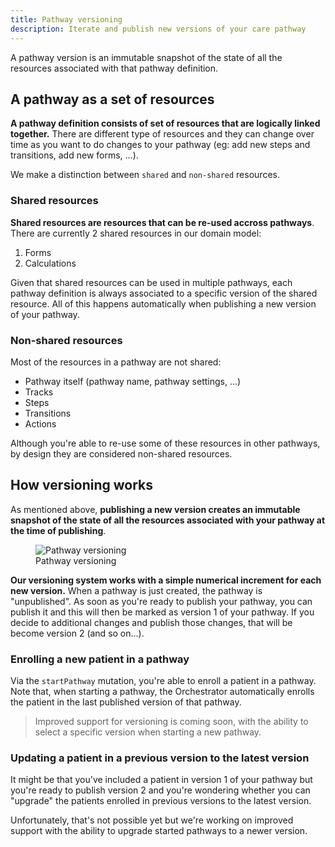 ```yaml
---
title: Pathway versioning
description: Iterate and publish new versions of your care pathway
---
```


A pathway version is an immutable snapshot of the state of all the resources associated with that pathway definition.

## A pathway as a set of resources

**A pathway definition consists of set of resources that are logically linked together.** There are different type of resources and they can change over time as you want to do changes to your pathway (eg: add new steps and transitions, add new forms, ...).

We make a distinction between `shared` and `non-shared` resources.

### Shared resources

**Shared resources are resources that can be re-used accross pathways**. There are currently 2 shared resources in our domain model:

1. Forms
2. Calculations

Given that shared resources can be used in multiple pathways, each pathway definition is always associated to a specific version of the shared resource. All of this happens automatically when publishing a new version of your pathway.

### Non-shared resources

Most of the resources in a pathway are not shared:

- Pathway itself (pathway name, pathway settings, ...)
- Tracks
- Steps
- Transitions
- Actions

Although you're able to re-use some of these resources in other pathways, by design they are considered non-shared resources.

## How versioning works

As mentioned above, **publishing a new version creates an immutable snapshot of the state of all the resources associated with your pathway at the time of publishing**.

<figure className="w-full flex flex-col justify-center text-center">
  <img
    src="https://res.cloudinary.com/da7x4rzl4/image/upload/v1651756063/Developer%20portal/pathway_versioning.png"
    alt="Pathway versioning"
    className="w-full mx-auto"
  />
  <figcaption className="dark:text-slate-400 pt-1">
    Pathway versioning
  </figcaption>
</figure>

**Our versioning system works with a simple numerical increment for each new version.** When a pathway is just created, the pathway is "unpublished". As soon as you're ready to publish your pathway, you can publish it and this will then be marked as version 1 of your pathway. If you decide to additional changes and publish those changes, that will be become version 2 (and so on...).

### Enrolling a new patient in a pathway

Via the `startPathway` mutation, you're able to enroll a patient in a pathway. Note that, when starting a pathway, the Orchestrator automatically enrolls the patient in the last published version of that pathway.

> Improved support for versioning is coming soon, with the ability to select a specific version when starting a new pathway.

### Updating a patient in a previous version to the latest version

It might be that you've included a patient in version 1 of your pathway but you're ready to publish version 2 and you're wondering whether you can "upgrade" the patients enrolled in previous versions to the latest version.

Unfortunately, that's not possible yet but we're working on improved support with the ability to upgrade started pathways to a newer version.
